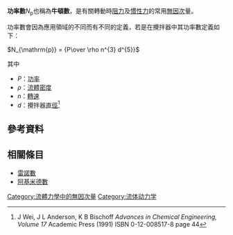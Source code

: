 '''功率數'''''N''<sub>p</sub>也稱為'''牛頓數'''，是有關轉動時[[阻力|阻力]]及[[慣性力|慣性力]]的常用[[無因次|無因次]]量。

功率數會因為應用領域的不同而有不同的定義，若是在攪拌器中其功率數定義如下：

<math> N_{\mathrm{p}} = {P\over \rho n^{3} d^{5}} </math>

其中
*''P''：[[功率|功率]]
*''ρ''：[[流體|流體]][[密度|密度]]
*''n''：[[轉速|轉速]]
*''d''：攪拌器[[直徑|直徑]]<ref name=Wei> J Wei, J L Anderson, K B Bischoff ''Advances in Chemical Engineering, Volume 17'' Academic Press (1991) ISBN 0-12-008517-8 page 44</ref>

== 參考資料 ==
{{Reflist}}

== 相關條目 ==
* [[雷諾數|雷諾數]]
* [[阿基米德數|阿基米德數]]

[[Category:流體力學中的無因次量|Category:流體力學中的無因次量]]
[[Category:流体动力学|Category:流体动力学]]

{{fluiddynamics-stub}}